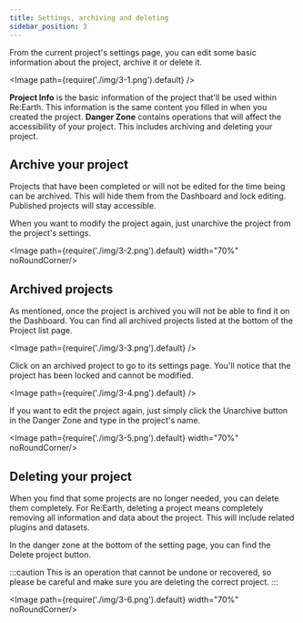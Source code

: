 ```yaml
---
title: Settings, archiving and deleting
sidebar_position: 3
---
```


From the current project's settings page, you can edit some basic information about the project, archive it or delete it. 

<Image path={require('./img/3-1.png').default} />

<Order>
  <List>
    <strong>Project Info</strong> is the basic information of the project that'll be used within Re:Earth. This information is the same content you filled in when you created the project.
  </List>
  <List>
    <strong>Danger Zone</strong> contains operations that will affect the accessibility of your project. This includes archiving and deleting your project.
  </List>
</Order>

## Archive your project

Projects that have been completed or will not be edited for the time being can be archived. This will hide them from the Dashboard and lock editing. Published projects will stay accessible.

When you want to modify the project again, just unarchive the project from the project's settings.

<Image path={require('./img/3-2.png').default} width="70%" noRoundCorner/>

## Archived projects

As mentioned, once the project is archived you will not be able to find it on the Dashboard. You can find all archived projects listed at the bottom of the Project list page.

<Image path={require('./img/3-3.png').default} />

Click on an archived project to go to its settings page. You'll notice that the project has been locked and cannot be modified.

<Image path={require('./img/3-4.png').default} />

If you want to edit the project again, just simply click the Unarchive button in the Danger Zone and type in the project's name.

<Image path={require('./img/3-5.png').default} width="70%" noRoundCorner/>

## Deleting your project

When you find that some projects are no longer needed, you can delete them completely. For Re:Earth, deleting a project means completely removing all information and data about the project. This will include related plugins and datasets.

In the danger zone at the bottom of the setting page, you can find the Delete project button.

:::caution
This is an operation that cannot be undone or recovered, so please be careful and make sure you are deleting the correct project.
:::

<Image path={require('./img/3-6.png').default} width="70%" noRoundCorner/>

